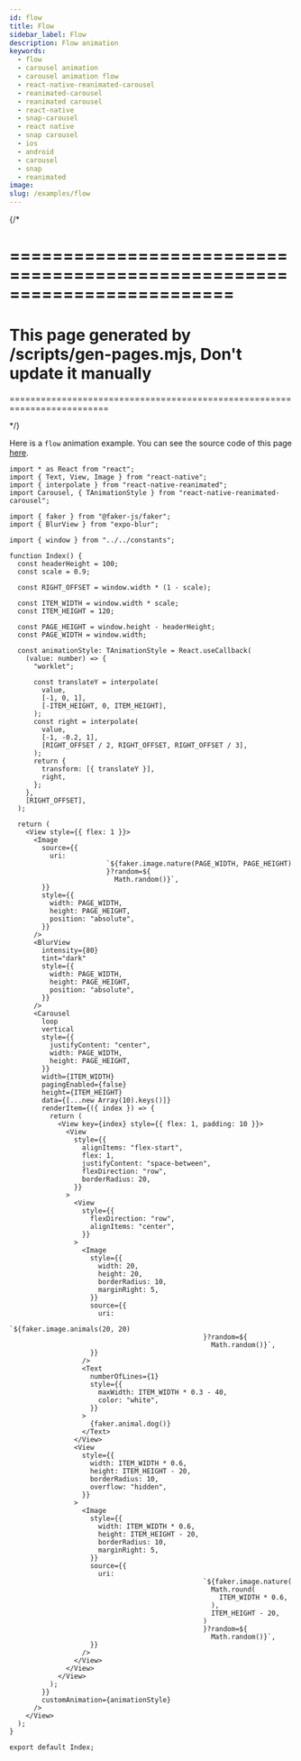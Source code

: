 ```yaml
---
id: flow
title: Flow
sidebar_label: Flow
description: Flow animation
keywords:
  - flow
  - carousel animation
  - carousel animation flow
  - react-native-reanimated-carousel
  - reanimated-carousel
  - reanimated carousel
  - react-native
  - snap-carousel
  - react native
  - snap carousel
  - ios
  - android
  - carousel
  - snap
  - reanimated
image:
slug: /examples/flow
---
```


{/* 

=========================================================================
=========================================================================
This page generated by /scripts/gen-pages.mjs, Don't update it manually 
=========================================================================
=========================================================================

*/}

Here is a `flow` animation example. You can see the source code of this page [here](https://github.com/dohooo/react-native-reanimated-carousel/blob/main/example/app/src/pages/flow/index.tsx).


<Page page='flow' />

```tsx copy
import * as React from "react";
import { Text, View, Image } from "react-native";
import { interpolate } from "react-native-reanimated";
import Carousel, { TAnimationStyle } from "react-native-reanimated-carousel";

import { faker } from "@faker-js/faker";
import { BlurView } from "expo-blur";

import { window } from "../../constants";

function Index() {
  const headerHeight = 100;
  const scale = 0.9;

  const RIGHT_OFFSET = window.width * (1 - scale);

  const ITEM_WIDTH = window.width * scale;
  const ITEM_HEIGHT = 120;

  const PAGE_HEIGHT = window.height - headerHeight;
  const PAGE_WIDTH = window.width;

  const animationStyle: TAnimationStyle = React.useCallback(
    (value: number) => {
      "worklet";

      const translateY = interpolate(
        value,
        [-1, 0, 1],
        [-ITEM_HEIGHT, 0, ITEM_HEIGHT],
      );
      const right = interpolate(
        value,
        [-1, -0.2, 1],
        [RIGHT_OFFSET / 2, RIGHT_OFFSET, RIGHT_OFFSET / 3],
      );
      return {
        transform: [{ translateY }],
        right,
      };
    },
    [RIGHT_OFFSET],
  );

  return (
    <View style={{ flex: 1 }}>
      <Image
        source={{
          uri:
                        `${faker.image.nature(PAGE_WIDTH, PAGE_HEIGHT)
                        }?random=${
                          Math.random()}`,
        }}
        style={{
          width: PAGE_WIDTH,
          height: PAGE_HEIGHT,
          position: "absolute",
        }}
      />
      <BlurView
        intensity={80}
        tint="dark"
        style={{
          width: PAGE_WIDTH,
          height: PAGE_HEIGHT,
          position: "absolute",
        }}
      />
      <Carousel
        loop
        vertical
        style={{
          justifyContent: "center",
          width: PAGE_WIDTH,
          height: PAGE_HEIGHT,
        }}
        width={ITEM_WIDTH}
        pagingEnabled={false}
        height={ITEM_HEIGHT}
        data={[...new Array(10).keys()]}
        renderItem={({ index }) => {
          return (
            <View key={index} style={{ flex: 1, padding: 10 }}>
              <View
                style={{
                  alignItems: "flex-start",
                  flex: 1,
                  justifyContent: "space-between",
                  flexDirection: "row",
                  borderRadius: 20,
                }}
              >
                <View
                  style={{
                    flexDirection: "row",
                    alignItems: "center",
                  }}
                >
                  <Image
                    style={{
                      width: 20,
                      height: 20,
                      borderRadius: 10,
                      marginRight: 5,
                    }}
                    source={{
                      uri:
                                                `${faker.image.animals(20, 20)
                                                }?random=${
                                                  Math.random()}`,
                    }}
                  />
                  <Text
                    numberOfLines={1}
                    style={{
                      maxWidth: ITEM_WIDTH * 0.3 - 40,
                      color: "white",
                    }}
                  >
                    {faker.animal.dog()}
                  </Text>
                </View>
                <View
                  style={{
                    width: ITEM_WIDTH * 0.6,
                    height: ITEM_HEIGHT - 20,
                    borderRadius: 10,
                    overflow: "hidden",
                  }}
                >
                  <Image
                    style={{
                      width: ITEM_WIDTH * 0.6,
                      height: ITEM_HEIGHT - 20,
                      borderRadius: 10,
                      marginRight: 5,
                    }}
                    source={{
                      uri:
                                                `${faker.image.nature(
                                                  Math.round(
                                                    ITEM_WIDTH * 0.6,
                                                  ),
                                                  ITEM_HEIGHT - 20,
                                                )
                                                }?random=${
                                                  Math.random()}`,
                    }}
                  />
                </View>
              </View>
            </View>
          );
        }}
        customAnimation={animationStyle}
      />
    </View>
  );
}

export default Index;

```